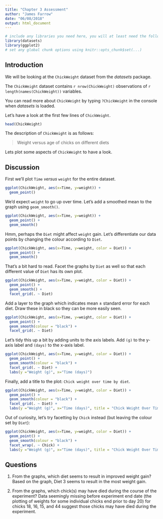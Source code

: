 ```yaml
---
title: "Chapter 3 Assessment"
author: "James Farrow"
date: "06/08/2018"
output: html_document
---
```


```r
# include any libraries you need here, you will at least need the following
library(datasets)
library(ggplot2)
# set any global chunk options using knitr::opts_chunk$set(...)
```

## Introduction

We will be looking at the `ChickWeight` dataset from the _datasets_ package.

The `ChickWeight` dataset contains `r nrow(ChickWeight)` observations of `r length(names(ChickWeight))` variables.

You can read more about `ChickWeight` by typing `?ChickWeight` in the console when _datasets_ is loaded.

Let's have a look at the first few lines of `ChickWeight`.

```r
head(ChickWeight)
```

The description of `ChickWeight` is as follows:

> Weight versus age of chicks on different diets

Lets plot some aspects of `ChickWeight` to have a look.

## Discussion

First we'll plot `Time` _versus_ `weight` for the entire dataset.

```r
ggplot(ChickWeight, aes(x=Time, y=weight)) +
  geom_point()
```

We'd expect `weight` to go up over time.
Let's add a smoothed mean to the graph using `geom_smooth()`.

```r
ggplot(ChickWeight, aes(x=Time, y=weight)) +
  geom_point() +
  geom_smooth()
```

Hmm, perhaps the `Diet` might affect `weight` gain.
Let's differentiate our data points by changing the colour according to `Diet`.

```r
ggplot(ChickWeight, aes(x=Time, y=weight, color = Diet)) +
  geom_point() +
  geom_smooth()
```

That's a bit hard to read.
Facet the graphs by `Diet` as well so that each different value of `Diet` has its own plot.

```r
ggplot(ChickWeight, aes(x=Time, y=weight, color = Diet)) +
  geom_point() +
  geom_smooth() +
  facet_grid(. ~ Diet)
```

Add a layer to the graph which indicates mean ± standard error for each diet.
Draw these in black so they can be more easily seen.

```r
ggplot(ChickWeight, aes(x=Time, y=weight, color = Diet)) +
  geom_point() +
  geom_smooth(colour = "black") +
  facet_grid(. ~ Diet)
```

Let's tidy this up a bit by adding units to the axis labels.
Add `(g)` to the y-axis label and `(days)` to the x-axis label.

```r
ggplot(ChickWeight, aes(x=Time, y=weight, color = Diet)) +
  geom_point() +
  geom_smooth(colour = "black") +
  facet_grid(. ~ Diet) +
  labs(y ="Weight (g)", x="Time (days)")
```

Finally, add a title to the plot: `Chick weight over time by diet`.

```r
ggplot(ChickWeight, aes(x=Time, y=weight, color = Diet)) +
  geom_point() +
  geom_smooth(colour = "black") +
  facet_grid(. ~ Diet) +
  labs(y ="Weight (g)", x="Time (days)", title = "Chick Weight Over Time by Diet")
```

Out of curiosity, let's try facetting by `Chick` instead (but leaving the colour set by `Diet`):

```r
ggplot(ChickWeight, aes(x=Time, y=weight, color = Diet)) +
  geom_point() +
  geom_smooth(colour = "black") +
  facet_wrap(. ~ Chick) +
  labs(y ="Weight (g)", x="Time (days)", title = "Chick Weight Over Time by Diet")
```

## Questions

  1. From the graphs, which diet seems to result in improved weight gain?
          Based on the graph, Diet 3 seems to result in the most weight gain.
  
  
  2. From the graphs, which chick(s) may have died during the course of the experiment?
          Data seemingly missing before experiment end date (the plotting of weights for some individual chicks end prior to day 20) for chicks 18, 16, 15, and 44 suggest those chicks may have died during the experiment.
